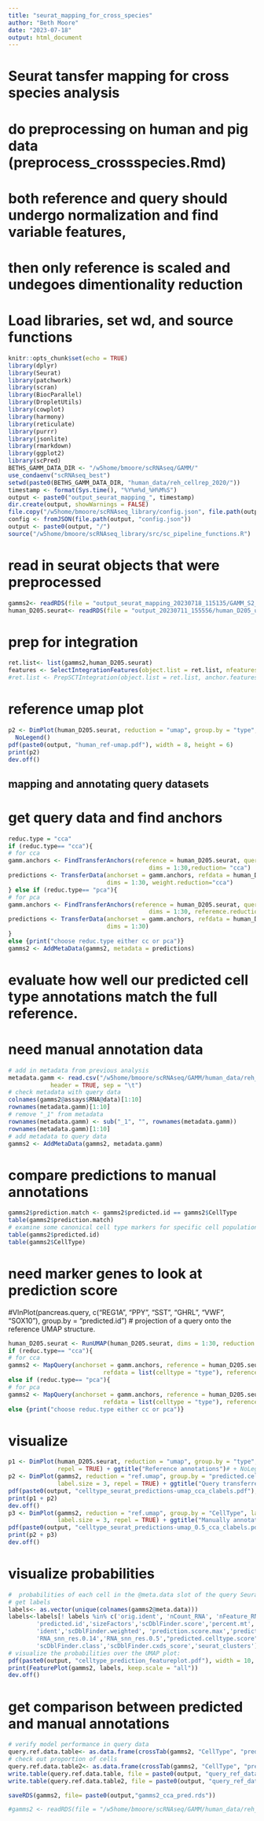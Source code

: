 ```yaml
---
title: "seurat_mapping_for_cross_species"
author: "Beth Moore"
date: "2023-07-18"
output: html_document
---
```

# Seurat tansfer mapping for cross species analysis
# do preprocessing on human and pig data (preprocess_crossspecies.Rmd)
# both reference and query should undergo normalization and find variable features,
# then only reference is scaled and undegoes dimentionality reduction

# Load libraries, set wd, and source functions
```r
knitr::opts_chunk$set(echo = TRUE)
library(dplyr)
library(Seurat)
library(patchwork)
library(scran)
library(BiocParallel)
library(DropletUtils)
library(cowplot)
library(harmony)
library(reticulate)
library(purrr)
library(jsonlite)
library(rmarkdown)
library(ggplot2)
library(scPred)
BETHS_GAMM_DATA_DIR <- "/w5home/bmoore/scRNAseq/GAMM/"
use_condaenv("scRNAseq_best")
setwd(paste0(BETHS_GAMM_DATA_DIR, "human_data/reh_cellrep_2020/"))
timestamp <- format(Sys.time(), "%Y%m%d_%H%M%S")
output <- paste0("output_seurat_mapping_", timestamp)
dir.create(output, showWarnings = FALSE)
file.copy("/w5home/bmoore/scRNAseq_library/config.json", file.path(output, "config.json"))
config <- fromJSON(file.path(output, "config.json"))
output <- paste0(output, "/")
source("/w5home/bmoore/scRNAseq_library/src/sc_pipeline_functions.R")
```

# read in seurat objects that were preprocessed
```r
gamms2<- readRDS(file = "output_seurat_mapping_20230718_115135/GAMM_S2_feat_select.rds")
human_D205.seurat<- readRDS(file = "output_20230711_155556/human_D205_umap.rds")
```
# prep for integration
```r
ret.list<- list(gamms2,human_D205.seurat)
features <- SelectIntegrationFeatures(object.list = ret.list, nfeatures = 3000)
#ret.list <- PrepSCTIntegration(object.list = ret.list, anchor.features = features)
```
# reference umap plot
```r
p2 <- DimPlot(human_D205.seurat, reduction = "umap", group.by = "type", label = TRUE, repel = TRUE) +
  NoLegend()
pdf(paste0(output, "human_ref-umap.pdf"), width = 8, height = 6)
print(p2)
dev.off()
```
## mapping and annotating query datasets
# get query data and find anchors
```r
reduc.type = "cca"
if (reduc.type== "cca"){
# for cca
gamm.anchors <- FindTransferAnchors(reference = human_D205.seurat, query = gamms2,
                                        dims = 1:30,reduction= "cca")
predictions <- TransferData(anchorset = gamm.anchors, refdata = human_D205.seurat$type,
                            dims = 1:30, weight.reduction="cca")
} else if (reduc.type== "pca"){
# for pca
gamm.anchors <- FindTransferAnchors(reference = human_D205.seurat, query = gamms2,
                                        dims = 1:30, referemce.reduction= "pca")
predictions <- TransferData(anchorset = gamm.anchors, refdata = human_D205.seurat$type,
                            dims = 1:30)
}
else {print("choose reduc.type either cc or pca")}
gamms2 <- AddMetaData(gamms2, metadata = predictions)
```


# evaluate how well our predicted cell type annotations match the full reference. 
# need manual annotation data
```r
# add in metadata from previous analysis
metadata.gamm <- read.csv("/w5home/bmoore/scRNAseq/GAMM/human_data/reh_cellrep_2020/gamm_manual_annot_metadata_c0.5.txt", row.names = 1, 
            header = TRUE, sep = "\t")
# check metadata with query data
colnames(gamms2@assays$RNA@data)[1:10]
rownames(metadata.gamm)[1:10]
# remove "_1" from metadata
rownames(metadata.gamm) <- sub("_1", "", rownames(metadata.gamm))
rownames(metadata.gamm)[1:10]
# add metadata to query data
gamms2 <- AddMetaData(gamms2, metadata.gamm)
```
# compare predictions to manual annotations
```r
gamms2$prediction.match <- gamms2$predicted.id == gamms2$CellType
table(gamms2$prediction.match)
# examine some canonical cell type markers for specific cell populations.
table(gamms2$predicted.id)
table(gamms2$CellType)
```
# need marker genes to look at prediction score
#VlnPlot(pancreas.query, c("REG1A", "PPY", "SST", "GHRL", "VWF", "SOX10"), group.by = "predicted.id")
# projection of a query onto the reference UMAP structure.
```r

human_D205.seurat <- RunUMAP(human_D205.seurat, dims = 1:30, reduction = "pca", return.model = TRUE)
if (reduc.type== "cca"){
# for cca
gamms2 <- MapQuery(anchorset = gamm.anchors, reference = human_D205.seurat, query = gamms2,
                           refdata = list(celltype = "type"), reference.reduction = "cca", reduction.model = "umap")}
else if (reduc.type== "pca"){
# for pca
gamms2 <- MapQuery(anchorset = gamm.anchors, reference = human_D205.seurat, query = gamms2,
                           refdata = list(celltype = "type"), reference.reduction = "pca", reduction.model = "umap")}
else {print("choose reduc.type either cc or pca")} 
```
# visualize
```r
p1 <- DimPlot(human_D205.seurat, reduction = "umap", group.by = "type", label = TRUE, label.size = 3,
              repel = TRUE) + ggtitle("Reference annotations")# + NoLegend()
p2 <- DimPlot(gamms2, reduction = "ref.umap", group.by = "predicted.celltype", label = TRUE,
              label.size = 3, repel = TRUE) + ggtitle("Query transferred labels")
pdf(paste0(output, "celltype_seurat_predictions-umap_cca_clabels.pdf"), width = 11, height = 6)
print(p1 + p2)
dev.off()
p3 <- DimPlot(gamms2, reduction = "ref.umap", group.by = "CellType", label = TRUE,
              label.size = 3, repel = TRUE) + ggtitle("Manually annotated labels")
pdf(paste0(output, "celltype_seurat_predictions-umap_0.5_cca_clabels.pdf"), width = 11, height = 6)
print(p2 + p3)
dev.off()
```
# visualize probabilities
```r
#  probabilities of each cell in the @meta.data slot of the query Seurat object.
# get labels
labels<- as.vector(unique(colnames(gamms2@meta.data)))
labels<-labels[! labels %in% c('orig.ident', 'nCount_RNA', 'nFeature_RNA', 
        'predicted.id','sizeFactors','scDblFinder.score','percent.mt','CellType',
        'ident','scDblFinder.weighted', 'prediction.score.max','prediction.match', 
        'RNA_snn_res.0.14','RNA_snn_res.0.5',"predicted.celltype.score","predicted.celltype",
        'scDblFinder.class','scDblFinder.cxds_score','seurat_clusters')]
# visualize the probabilities over the UMAP plot:
pdf(paste0(output, "celltype_prediction_featureplot.pdf"), width = 10, height = 10)
print(FeaturePlot(gamms2, labels, keep.scale = "all"))
dev.off()
```
# get comparison between predicted and manual annotations
```r
# verify model performance in query data
query.ref.data.table<- as.data.frame(crossTab(gamms2, "CellType", "predicted.celltype"))
# check out proportion of cells
query.ref.data.table2<- as.data.frame(crossTab(gamms2, "CellType", "predicted.celltype", output = "prop"))
write.table(query.ref.data.table, file = paste0(output, "query_ref_data_table_s2.txt"), sep = "\t")
write.table(query.ref.data.table2, file = paste0(output, "query_ref_data_table_proportion_s2.txt"), sep = "\t")
```
```r
saveRDS(gamms2, file= paste0(output,"gamms2_cca_pred.rds"))
```
```r
#gamms2 <- readRDS(file = "/w5home/bmoore/scRNAseq/GAMM/human_data/reh_cellrep_2020/output_seurat_mapping_20230804_143108/gamms2_rpca_pred.rds")
```